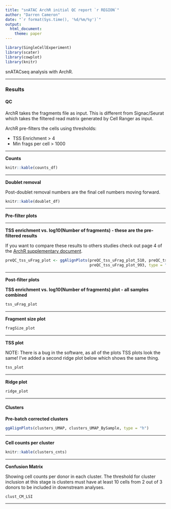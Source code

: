 ```yaml
---
title: "snATAC ArchR initial QC report `r REGION`"
author: "Darren Cameron"
date: "`r format(Sys.time(), '%d/%m/%y')`"
output:
  html_document:
    theme: paper
---
```


```r
library(SingleCellExperiment)
library(scater)
library(cowplot)
library(knitr)
```

snATACseq analysis with ArchR.

*** 

### Results {.tabset}

#### QC

ArchR takes the fragments file as input. This is different from Signac/Seurat which takes the filtered read matrix generated by Cell Ranger as input. 

ArchR pre-filters the cells using thresholds:

  + TSS Enrichment > 4
  + Min frags per cell > 1000

***

**Counts**

```R
knitr::kable(counts_df)
```

***

**Doublet removal**

Post-doublet removal numbers are the final cell numbers moving forward. 

```R
knitr::kable(doublet_df)
```

***

**Pre-filter plots**

***

**TSS enrichment vs. log10(Number of fragments) - these are the pre-filtered results**

If you want to compare these results to others studies check out page 4 of the [ArchR supplementary document](https://static-content.springer.com/esm/art%3A10.1038%2Fs41588-021-00790-6/MediaObjects/41588_2021_790_MOESM1_ESM.pdf).

```R
preQC_tss_uFrag_plot <- ggAlignPlots(preQC_tss_uFrag_plot_510, preQC_tss_uFrag_plot_611,
                                     preQC_tss_uFrag_plot_993, type = "h")
```

***

**Post-filter plots**

**TSS enrichment vs. log10(Number of fragments) plot - all samples combined**

```R
tss_uFrag_plot
```

*** 

**Fragment size plot**

```R
fragSize_plot
```

***

**TSS plot**

NOTE: There is a bug in the software, as all of the plots TSS plots look the same! I've added a second ridge plot below which shows the same thing.

```R
tss_plot
```

***

**Ridge plot**

```R
ridge_plot
```

***

#### Clusters

**Pre-batch corrected clusters**

```R
ggAlignPlots(clusters_UMAP, clusters_UMAP_BySample, type = "h")
```

***

**Cell counts per cluster**

```R
knitr::kable(clusters_cnts)
```

***

**Confusion Matrix**

Showing cell counts per donor in each cluster. The threshold for cluster inclusion at this stage is clusters must have at 
least 10 cells from 2 out of 3 donors to be included in downstream analyses.


```R
clust_CM_LSI
```

***

